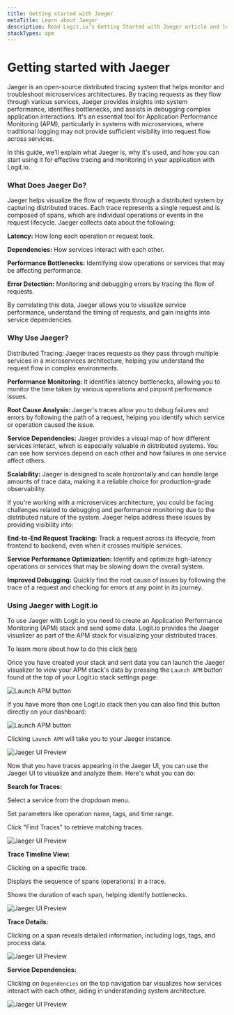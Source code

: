 ```yaml
---
title: Getting started with Jaeger
metaTitle: Learn about Jaeger
description: Read Logit.io’s Getting Started with Jaeger article and learn how Telegraf helps to visualize the flow of requests through a distributed system
stackTypes: apm
---
```


# Getting started with Jaeger

Jaeger is an open-source distributed tracing system that helps monitor and troubleshoot microservices architectures. By tracing requests as they flow through 
various services, Jaeger provides insights into system performance, identifies bottlenecks, and assists in debugging complex application interactions. It's an 
essential tool for Application Performance Monitoring (APM), particularly in systems with microservices, where traditional logging may not provide sufficient 
visibility into request flow across services.

In this guide, we'll explain what Jaeger is, why it's used, and how you can start using it for effective tracing and monitoring in your application with Logit.io.

### What Does Jaeger Do?

Jaeger helps visualize the flow of requests through a distributed system by capturing distributed traces. Each trace represents a single request and is composed 
of spans, which are individual operations or events in the request lifecycle. Jaeger collects data about the following:

**Latency:** How long each operation or request took.

**Dependencies:** How services interact with each other.

**Performance Bottlenecks:** Identifying slow operations or services that may be affecting performance.

**Error Detection:** Monitoring and debugging errors by tracing the flow of requests.

By correlating this data, Jaeger allows you to visualize service performance, understand the timing of requests, and gain insights into service dependencies.

### Why Use Jaeger?

Distributed Tracing: Jaeger traces requests as they pass through multiple services in a microservices architecture, helping you understand the request flow in 
complex environments.

**Performance Monitoring:** It identifies latency bottlenecks, allowing you to monitor the time taken by various operations and pinpoint performance issues.

**Root Cause Analysis:** Jaeger's traces allow you to debug failures and errors by following the path of a request, helping you identify which service or 
operation caused the issue.

**Service Dependencies:** Jaeger provides a visual map of how different services interact, which is especially valuable in distributed systems. You can see 
how services depend on each other and how failures in one service affect others.

**Scalability:** Jaeger is designed to scale horizontally and can handle large amounts of trace data, making it a reliable choice for production-grade observability.

If you're working with a microservices architecture, you could be facing challenges related to debugging and performance monitoring due to the distributed nature 
of the system. Jaeger helps address these issues by providing visibility into:

**End-to-End Request Tracking:** Track a request across its lifecycle, from frontend to backend, even when it crosses multiple services.

**Service Performance Optimization:** Identify and optimize high-latency operations or services that may be slowing down the overall system.

**Improved Debugging:** Quickly find the root cause of issues by following the trace of a request and checking for errors at any point in its journey.

### Using Jaeger with Logit.io

To use Jaeger with Logit.io you need to create an Application Performance Monitoring (APM) stack and send some data. Logit.io provides the Jaeger visualizer as part 
of the APM stack for visualizing your distributed traces.

To learn more about how to do this click [here](https://logit.io/docs/application-performance-monitoring/)

Once you have created your stack and sent data you can launch the Jaeger visualizer to view your APM stack's data by pressing the `Launch APM` button found at the top 
of your Logit.io stack settings page:

![Launch APM button](@/images/help/apm/overview/launch-apm.jpg)

If you have more than one Logit.io stack then you can also find this button directly on your dashboard: 

![Launch APM button](@/images/help/apm/overview/launch-apm-dashboard.jpg)

Clicking `Launch APM` will take you to your Jaeger instance.

![Jaeger UI Preview](@/images/help/apm/overview/jaeger-ui.png)

Now that you have traces appearing in the Jaeger UI, you can use the Jaeger UI to visualize and analyze them. Here's what you can do:

**Search for Traces:**

Select a service from the dropdown menu.

Set parameters like operation name, tags, and time range.

Click "Find Traces" to retrieve matching traces.

![Jaeger UI Preview](@/images/getting-started/jaeger/search-for-traces.png)

**Trace Timeline View:**

Clicking on a specific trace.

Displays the sequence of spans (operations) in a trace.

Shows the duration of each span, helping identify bottlenecks.

![Jaeger UI Preview](@/images/getting-started/jaeger/trace-timeline.png)

**Trace Details:**

Clicking on a span reveals detailed information, including logs, tags, and process data.

![Jaeger UI Preview](@/images/getting-started/jaeger/trace-details.png)

**Service Dependencies:**

Clicking on `Dependencies` on the top navigation bar visualizes how services interact with each other, aiding in understanding system architecture.

![Jaeger UI Preview](@/images/getting-started/jaeger/service-dependancies.png)
